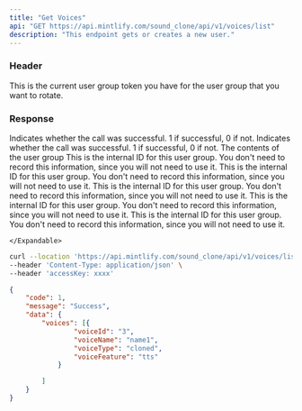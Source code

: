 ---
title: "Get Voices"
api: "GET https://api.mintlify.com/sound_clone/api/v1/voices/list"
description: "This endpoint gets or creates a new user."
---
### Header
<ParamField header="accessKey"   type="string" required>
  This is the current user group token you have for the user group that you want
  to rotate.
</ParamField>


### Response
<ResponseField name="code" type="number" required>
  Indicates whether the call was successful. 1 if successful, 0 if not.
</ResponseField>

<ResponseField name="message" type="string" >
  Indicates whether the call was successful. 1 if successful, 0 if not.
</ResponseField>

<ResponseField name="data" type="object" >
The contents of the user group
    <Expandable title="Toggle object">
        <ResponseField name="voices" type="list">
            This is the internal ID for this user group. You don't need to record this
            information, since you will not need to use it.
            <Expandable title="Toggle object">
            <ResponseField name="voiceId" type="string" >
                This is the internal ID for this user group. You don't need to record this
                information, since you will not need to use it.
            </ResponseField>
            <ResponseField name="voiceName" type="string" >
                This is the internal ID for this user group. You don't need to record this
                information, since you will not need to use it.
            </ResponseField>
            <ResponseField name="voiceType" type="string" >
                This is the internal ID for this user group. You don't need to record this
                information, since you will not need to use it.
            </ResponseField>
            <ResponseField name="voiceFeature" type="string" >
            This is the internal ID for this user group. You don't need to record this
            information, since you will not need to use it.
            </ResponseField>
            </Expandable>
        </ResponseField>



    </Expandable>
</ResponseField>
<RequestExample>

```bash Example Request
curl --location 'https://api.mintlify.com/sound_clone/api/v1/voices/list' \
--header 'Content-Type: application/json' \
--header 'accessKey: xxxx'
```

</RequestExample>

<ResponseExample>

```json Response
{
	"code": 1,
	"message": "Success",
	"data": {
		"voices": [{
				"voiceId": "3",
				"voiceName": "name1",
				"voiceType": "cloned",
				"voiceFeature": "tts"
			}

		]
	}
}
```

</ResponseExample>
